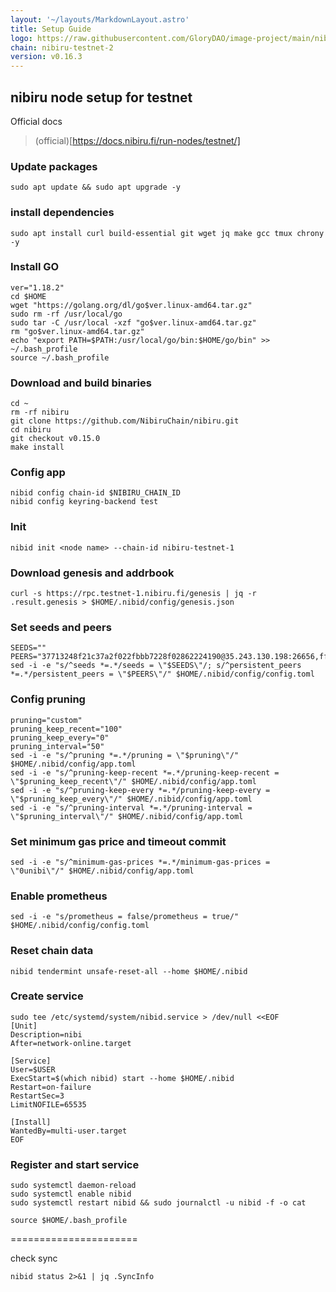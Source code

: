 ```yaml
---
layout: '~/layouts/MarkdownLayout.astro'
title: Setup Guide
logo: https://raw.githubusercontent.com/GloryDAO/image-project/main/nibiru.jpg
chain: nibiru-testnet-2
version: v0.16.3
---
```


## nibiru node setup for testnet

Official docs
>(official)[https://docs.nibiru.fi/run-nodes/testnet/]

### Update packages

```
sudo apt update && sudo apt upgrade -y
```

### install dependencies

```
sudo apt install curl build-essential git wget jq make gcc tmux chrony -y
```

### Install GO

```
ver="1.18.2"
cd $HOME
wget "https://golang.org/dl/go$ver.linux-amd64.tar.gz"
sudo rm -rf /usr/local/go
sudo tar -C /usr/local -xzf "go$ver.linux-amd64.tar.gz"
rm "go$ver.linux-amd64.tar.gz"
echo "export PATH=$PATH:/usr/local/go/bin:$HOME/go/bin" >> ~/.bash_profile
source ~/.bash_profile
```

### Download and build binaries

```
cd ~
rm -rf nibiru
git clone https://github.com/NibiruChain/nibiru.git
cd nibiru
git checkout v0.15.0
make install
```

### Config app

```
nibid config chain-id $NIBIRU_CHAIN_ID
nibid config keyring-backend test
```

### Init

```
nibid init <node name> --chain-id nibiru-testnet-1
```

### Download genesis and addrbook

```
curl -s https://rpc.testnet-1.nibiru.fi/genesis | jq -r .result.genesis > $HOME/.nibid/config/genesis.json
```

### Set seeds and peers

```
SEEDS=""
PEERS="37713248f21c37a2f022fbbb7228f02862224190@35.243.130.198:26656,ff59bff2d8b8fb6114191af7063e92a9dd637bd9@35.185.114.96:26656,cb431d789fe4c3f94873b0769cb4fce5143daf97@35.227.113.63:26656"
sed -i -e "s/^seeds *=.*/seeds = \"$SEEDS\"/; s/^persistent_peers *=.*/persistent_peers = \"$PEERS\"/" $HOME/.nibid/config/config.toml
```

### Config pruning

```
pruning="custom"
pruning_keep_recent="100"
pruning_keep_every="0"
pruning_interval="50"
sed -i -e "s/^pruning *=.*/pruning = \"$pruning\"/" $HOME/.nibid/config/app.toml
sed -i -e "s/^pruning-keep-recent *=.*/pruning-keep-recent = \"$pruning_keep_recent\"/" $HOME/.nibid/config/app.toml
sed -i -e "s/^pruning-keep-every *=.*/pruning-keep-every = \"$pruning_keep_every\"/" $HOME/.nibid/config/app.toml
sed -i -e "s/^pruning-interval *=.*/pruning-interval = \"$pruning_interval\"/" $HOME/.nibid/config/app.toml
```

### Set minimum gas price and timeout commit

```
sed -i -e "s/^minimum-gas-prices *=.*/minimum-gas-prices = \"0unibi\"/" $HOME/.nibid/config/app.toml
```

### Enable prometheus

```
sed -i -e "s/prometheus = false/prometheus = true/" $HOME/.nibid/config/config.toml
```

### Reset chain data

```
nibid tendermint unsafe-reset-all --home $HOME/.nibid
```

### Create service

```
sudo tee /etc/systemd/system/nibid.service > /dev/null <<EOF
[Unit]
Description=nibi
After=network-online.target

[Service]
User=$USER
ExecStart=$(which nibid) start --home $HOME/.nibid
Restart=on-failure
RestartSec=3
LimitNOFILE=65535

[Install]
WantedBy=multi-user.target
EOF
```

### Register and start service

```
sudo systemctl daemon-reload
sudo systemctl enable nibid
sudo systemctl restart nibid && sudo journalctl -u nibid -f -o cat
```

```
source $HOME/.bash_profile
```

======================

check sync

```
nibid status 2>&1 | jq .SyncInfo
```